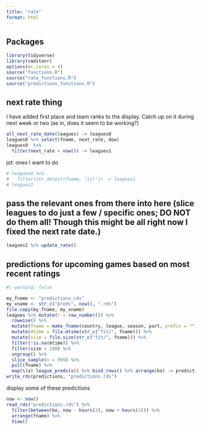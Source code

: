 ```yaml
---
title: "rate"
format: html
---
```


## Packages

```r
library(tidyverse)
library(cmdstanr)
options(mc.cores = 4)
source("functions.R")
source("rate_functions.R")
source("predictions_functions.R")
```

## next rate thing

I have added first place and team ranks to the display.
Catch up on it during next week or two (as in, does it seem to be working?)

```r
all_next_rate_date(leagues) -> leagues0
leagues0 %>% select(fname, next_rate, dow) 
leagues0  %>% 
  filter(next_rate < now()) -> leagues1
```

jot: ones I want to do

```r
# leagues0 %>%
#   filter(str_detect(fname, "isl")) -> leagues1
# leagues1
```

## pass the relevant ones from there into here (slice leagues to do just a few / specific ones; DO NOT do them all! Though this might be all right now I fixed the next rate date.)

```r
leagues1 %>% update_rate() 
```

## predictions for upcoming games based on most recent ratings

```r
#| warning: false

my_fname <- "predictions.rds"
my_xname <- str_c("preds", now(), ".rds")
file.copy(my_fname, my_xname)
leagues %>% mutate(r = row_number()) %>% 
  rowwise() %>% 
  mutate(fname = make_fname(country, league, season, part, prefix = "")) %>% 
  mutate(mtime = file.mtime(str_c("fit/", fname))) %>% 
  mutate(size = file.size(str_c("fit/", fname))) %>% 
  filter(!is.na(mtime)) %>% 
  filter(size > 100) %>% 
  ungroup() %>% 
  slice_sample(n = 999) %>%
  pull(fname) %>% 
  map(\(x) league_preds(x)) %>% bind_rows() %>% arrange(ko) -> predictions
write_rds(predictions, "predictions.rds")
```

display some of these predictions

```r
now <- now()
read_rds("predictions.rds") %>% 
  filter(between(ko, now - hours(3), now + hours(2))) %>% 
  arrange(fname) %>% 
  View()
```
